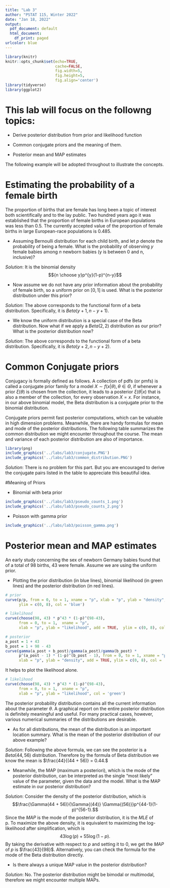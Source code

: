 ```yaml
---
title: "Lab 3"
author: "PSTAT 115, Winter 2022"
date: "Jan 18, 2022"
output:
  pdf_document: default
  html_document:
    df_print: paged
urlcolor: blue
---
```

  
```r
library(knitr)
knitr::opts_chunk$set(echo=TRUE, 
                      cache=FALSE, 
                      fig.width=5, 
                      fig.height=5,
                      fig.align='center')
library(tidyverse)
library(ggplot2)
```

# This lab will focus on the followng topics:

* Derive posterior distribution from prior and likelihood function

* Common conjugate priors and the meaning of them.

* Posterior mean and MAP estimates




The following example will be adopted throughout to illustrate the concepts.

# Estimating the probability of a female birth
  The proportion of births that are female has long been a topic of interest both scientifically and to the lay public. Two hundred years ago it was established that the proportion of female births in European populations was less than 0.5. The currently accepted value of the proportion of female births in large European-race populations is 0.485. 
  
* Assuming Bernoulli distribution for each child birth, and let $p$ denote the probability of being a female. What is the probability of observing $y$ female babies among $n$ newborn babies (y is between 0 and n, inclusive)? 

*Solution*: It is the binomial density
$${n \choose y}p^{y}(1-p)^{n-y}$$

* Now assume we do not have any prior information about the probability of female birth, so a uniform prior on $[0,1]$ is used. What is the posterior distribution under this prior?

*Solution*:
\begin{align*}
p(\theta | y ) &\propto p(\theta) * p(y | \theta)\\
& =  {n \choose y}p^{y}(1-p)^{n-y} \text{ (in this context $\theta$ is $p$)}\\
&\propto p^{y}(1-p)^{n-y}\\
\end{align*}
The above corresponds to the functional form of a beta distribution. Specifically, it is $Beta(y + 1, n - y + 1)$.



* We know the uniform distribution is a special case of the Beta distribution. Now what if we apply a $Beta(2, 2)$ distribution as our prior? What is the posterior distribution now? 

*Solution*:
\begin{align*}
p(\theta | y ) &\propto p(\theta) * p(y | \theta)\\
& =  p^{2-1} * (1-p)^{2-1}{n \choose y}p^{y}(1-p)^{n-y} \text{ (in this context $\theta$ is $p$)}\\
&\propto p^{y+1}(1-p)^{1+n-y}\\
\end{align*}
The above corresponds to the functional form of a beta distribution. Specifically, it is $Beta(y + 2, n - y + 2)$.


# Common Conjugate priors

Conjugacy is formally defined as follows. A collection of pdfs (or pmfs) is called a conjugate prior family for a model $X \sim f(x|\theta), \theta \in \Theta$, if whenever a prior $\xi(\theta)$ is chosen from the collection, it leads to a posterior $\xi(\theta|x)$ that is also a member of the collection, for every observation $X = x$. For instance, in our above binomial model, the Beta distribution is a conjugate prior to the binomial distribution.
\newline 

Conjugate priors permit fast posterior computations, which can be valuable in high dimension problems. Meanwhile, there are handy formulas for mean and mode of the posterior distributions. The following table summarizes the common distribution we might encounter throughout the course. The mean and variance of each posterior distribution are also of importance.
```r
library(png)
include_graphics('../labs/lab3/conjugate.PNG')
include_graphics('../labs/lab3/common_distribution.PNG')
```

*Solution*: There is no problem for this part. But you are encouraged to derive the conjugate pairs listed in the table to appreciate this beautiful idea.

#Meaning of Priors

* Binomial with beta prior
```r
include_graphics('../labs/lab3/pseudo_counts_1.png')
include_graphics('../labs/lab3/pseudo_counts_2.png')
```

* Poisson with gamma prior
```r
include_graphics('../labs/lab3/poisson_gamma.png')
```

# Posterior mean and MAP estimates

An early study concerning the sex of newborn Germany babies found that of a total of 98 births, 43 were female. Assume we are using the uniform prior.

* Plotting the prior distribution (in blue lines), binomial likelihood (in green lines) and the posterior distribution (in red lines). 
```r
# prior 
curve(p/p, from = 0, to = 1, xname = "p", xlab = "p", ylab = "density",  
      ylim = c(0, 8), col = 'blue')

# likelihood
curve(choose(98, 43) * p^43 * (1-p)^(98-43), 
      from = 0, to = 1,  xname = "p", 
      xlab = "p", ylab = "likelihood", add = TRUE,  ylim = c(0, 8), col = 'green')

# posterior
a_post = 1 + 43
b_post = 1 + 98 - 43
curve(gamma(a_post + b_post)/gamma(a_post)/gamma(b_post) *
      p^(a_post - 1) * (1-p)^(b_post - 1), from = 0, to = 1, xname = "p", 
      xlab = "p", ylab = "density", add = TRUE, ylim = c(0, 8), col = 'red')
```
It helps to plot the likelihood alone.

```r
# likelihood
curve(choose(98, 43) * p^43 * (1-p)^(98-43), 
      from = 0, to = 1,  xname = "p", 
      xlab = "p", ylab = "likelihood", col = 'green')
```

The posterior probability distribution contains all the current information about the parameter $\theta$. A graphical report on the entire posterior distribution is definitely meaningful and useful. For many practical cases, however, various numerical summaries of the distributions are desirable. 

* As for all distributions, the mean of the distribution is an important location summary. What is the mean of the posterior distribution of our above example?

*Solution*:
 Following the above formula, we can see the posterior is a $Beta(44, 56)$ distribution. Therefore by the formula of Beta distribution we know the mean is $\frac{44}{(44 + 56)} = 0.44.$

* Meanwhile, the MAP (maximum a posteriori), which is the mode of the posterior distribution, can be interpreted as the single "most likely" value of the parameter, given the data and the model. What is the MAP estimate in our posterior distribution?

*Solution*:
 Consider the density of the posterior distribution, which is 
$$\frac{\Gamma(44 + 56)}{\Gamma{(44)} \Gamma{(56)}}p^{44-1}(1-p)^{56-1}.$$
Since the $MAP$ is the mode of the posterior distribution, it is the $MLE$ of p. To maximize the above density, it is equivalent to maximizing the log-likelihood after simplification, which is 
$$43\log(p) + 55\log(1-p).$$
By taking the derivative with respect to $p$ and setting it to 0, we get the $MAP$ of $p$ is $\frac{43}{98}$.\newline\newline
Alternatively, you can check the formula for the mode of the Beta distribution directly.

* Is there always a unique MAP value in the posterior distribution? 

*Solution*:
 No. The posterior distribution might be bimodal or multimodal, therefore we might encounter multiple MAPs.


